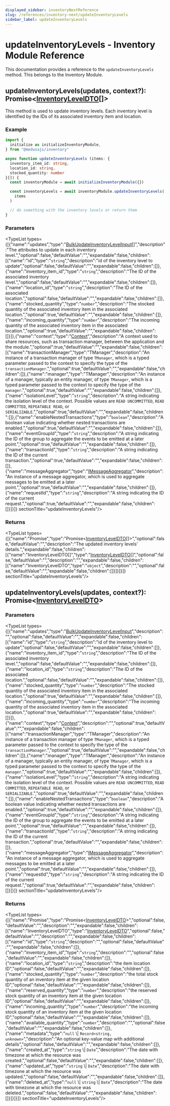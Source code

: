 ```yaml
---
displayed_sidebar: inventoryNextReference
slug: /references/inventory-next/updateInventoryLevels
sidebar_label: updateInventoryLevels
---
```



# updateInventoryLevels - Inventory Module Reference

This documentation provides a reference to the `updateInventoryLevels` method. This belongs to the Inventory Module.

## updateInventoryLevels(updates, context?): Promise&#60;[InventoryLevelDTO](../../interfaces/inventory_next.InventoryLevelDTO.mdx)[]&#62;

This method is used to update inventory levels. Each inventory level is identified by the IDs of its associated inventory item and location.

### Example

```ts
import {
  initialize as initializeInventoryModule,
} from "@medusajs/inventory"

async function updateInventoryLevels (items: {
  inventory_item_id: string,
  location_id: string,
  stocked_quantity: number
}[]) {
  const inventoryModule = await initializeInventoryModule({})

  const inventoryLevels = await inventoryModule.updateInventoryLevels(
    items
  )

  // do something with the inventory levels or return them
}
```

### Parameters

<TypeList types={[{"name":"updates","type":"[BulkUpdateInventoryLevelInput](../../interfaces/inventory_next.BulkUpdateInventoryLevelInput.mdx)[]","description":"The attributes to update in each inventory level.","optional":false,"defaultValue":"","expandable":false,"children":[{"name":"id","type":"`string`","description":"id of the inventory level to update","optional":false,"defaultValue":"","expandable":false,"children":[]},{"name":"inventory_item_id","type":"`string`","description":"The ID of the associated inventory level.","optional":false,"defaultValue":"","expandable":false,"children":[]},{"name":"location_id","type":"`string`","description":"The ID of the associated location.","optional":false,"defaultValue":"","expandable":false,"children":[]},{"name":"stocked_quantity","type":"`number`","description":"The stocked quantity of the associated inventory item in the associated location.","optional":true,"defaultValue":"","expandable":false,"children":[]},{"name":"incoming_quantity","type":"`number`","description":"The incoming quantity of the associated inventory item in the associated location.","optional":true,"defaultValue":"","expandable":false,"children":[]}]},{"name":"context","type":"[Context](../../interfaces/inventory_next.Context.mdx)","description":"A context used to share resources, such as transaction manager, between the application and the module.","optional":true,"defaultValue":"","expandable":false,"children":[{"name":"transactionManager","type":"TManager","description":"An instance of a transaction manager of type `TManager`, which is a typed parameter passed to the context to specify the type of the `transactionManager`.","optional":true,"defaultValue":"","expandable":false,"children":[]},{"name":"manager","type":"TManager","description":"An instance of a manager, typically an entity manager, of type `TManager`, which is a typed parameter passed to the context to specify the type of the `manager`.","optional":true,"defaultValue":"","expandable":false,"children":[]},{"name":"isolationLevel","type":"`string`","description":"A string indicating the isolation level of the context. Possible values are `READ UNCOMMITTED`, `READ COMMITTED`, `REPEATABLE READ`, or `SERIALIZABLE`.","optional":true,"defaultValue":"","expandable":false,"children":[]},{"name":"enableNestedTransactions","type":"`boolean`","description":"A boolean value indicating whether nested transactions are enabled.","optional":true,"defaultValue":"","expandable":false,"children":[]},{"name":"eventGroupId","type":"`string`","description":"A string indicating the ID of the group to aggregate the events to be emitted at a later point.","optional":true,"defaultValue":"","expandable":false,"children":[]},{"name":"transactionId","type":"`string`","description":"A string indicating the ID of the current transaction.","optional":true,"defaultValue":"","expandable":false,"children":[]},{"name":"messageAggregator","type":"[IMessageAggregator](../../interfaces/inventory_next.IMessageAggregator.mdx)","description":"An instance of a message aggregator, which is used to aggregate messages to be emitted at a later point.","optional":true,"defaultValue":"","expandable":false,"children":[]},{"name":"requestId","type":"`string`","description":"A string indicating the ID of the current request.","optional":true,"defaultValue":"","expandable":false,"children":[]}]}]}  sectionTitle="updateInventoryLevels"/>

### Returns

<TypeList types={[{"name":"Promise","type":"Promise&#60;[InventoryLevelDTO](../../interfaces/inventory_next.InventoryLevelDTO.mdx)[]&#62;","optional":false,"defaultValue":"","description":"The updated inventory levels' details.","expandable":false,"children":[{"name":"InventoryLevelDTO[]","type":"[InventoryLevelDTO](../../interfaces/inventory_next.InventoryLevelDTO.mdx)[]","optional":false,"defaultValue":"","description":"","expandable":false,"children":[{"name":"InventoryLevelDTO","type":"`object`","description":"","optional":false,"defaultValue":"","expandable":false,"children":[]}]}]}]}  sectionTitle="updateInventoryLevels"/>

## updateInventoryLevels(updates, context?): Promise&#60;[InventoryLevelDTO](../../interfaces/inventory_next.InventoryLevelDTO.mdx)&#62;

### Parameters

<TypeList types={[{"name":"updates","type":"[BulkUpdateInventoryLevelInput](../../interfaces/inventory_next.BulkUpdateInventoryLevelInput.mdx)","description":"","optional":false,"defaultValue":"","expandable":false,"children":[{"name":"id","type":"`string`","description":"id of the inventory level to update","optional":false,"defaultValue":"","expandable":false,"children":[]},{"name":"inventory_item_id","type":"`string`","description":"The ID of the associated inventory level.","optional":false,"defaultValue":"","expandable":false,"children":[]},{"name":"location_id","type":"`string`","description":"The ID of the associated location.","optional":false,"defaultValue":"","expandable":false,"children":[]},{"name":"stocked_quantity","type":"`number`","description":"The stocked quantity of the associated inventory item in the associated location.","optional":true,"defaultValue":"","expandable":false,"children":[]},{"name":"incoming_quantity","type":"`number`","description":"The incoming quantity of the associated inventory item in the associated location.","optional":true,"defaultValue":"","expandable":false,"children":[]}]},{"name":"context","type":"[Context](../../interfaces/inventory_next.Context.mdx)","description":"","optional":true,"defaultValue":"","expandable":false,"children":[{"name":"transactionManager","type":"TManager","description":"An instance of a transaction manager of type `TManager`, which is a typed parameter passed to the context to specify the type of the `transactionManager`.","optional":true,"defaultValue":"","expandable":false,"children":[]},{"name":"manager","type":"TManager","description":"An instance of a manager, typically an entity manager, of type `TManager`, which is a typed parameter passed to the context to specify the type of the `manager`.","optional":true,"defaultValue":"","expandable":false,"children":[]},{"name":"isolationLevel","type":"`string`","description":"A string indicating the isolation level of the context. Possible values are `READ UNCOMMITTED`, `READ COMMITTED`, `REPEATABLE READ`, or `SERIALIZABLE`.","optional":true,"defaultValue":"","expandable":false,"children":[]},{"name":"enableNestedTransactions","type":"`boolean`","description":"A boolean value indicating whether nested transactions are enabled.","optional":true,"defaultValue":"","expandable":false,"children":[]},{"name":"eventGroupId","type":"`string`","description":"A string indicating the ID of the group to aggregate the events to be emitted at a later point.","optional":true,"defaultValue":"","expandable":false,"children":[]},{"name":"transactionId","type":"`string`","description":"A string indicating the ID of the current transaction.","optional":true,"defaultValue":"","expandable":false,"children":[]},{"name":"messageAggregator","type":"[IMessageAggregator](../../interfaces/inventory_next.IMessageAggregator.mdx)","description":"An instance of a message aggregator, which is used to aggregate messages to be emitted at a later point.","optional":true,"defaultValue":"","expandable":false,"children":[]},{"name":"requestId","type":"`string`","description":"A string indicating the ID of the current request.","optional":true,"defaultValue":"","expandable":false,"children":[]}]}]}  sectionTitle="updateInventoryLevels"/>

### Returns

<TypeList types={[{"name":"Promise","type":"Promise&#60;[InventoryLevelDTO](../../interfaces/inventory_next.InventoryLevelDTO.mdx)&#62;","optional":false,"defaultValue":"","description":"","expandable":false,"children":[{"name":"InventoryLevelDTO","type":"[InventoryLevelDTO](../../interfaces/inventory_next.InventoryLevelDTO.mdx)","optional":false,"defaultValue":"","description":"","expandable":false,"children":[{"name":"id","type":"`string`","description":"","optional":false,"defaultValue":"","expandable":false,"children":[]},{"name":"inventory_item_id","type":"`string`","description":"","optional":false,"defaultValue":"","expandable":false,"children":[]},{"name":"location_id","type":"`string`","description":"the item location ID","optional":false,"defaultValue":"","expandable":false,"children":[]},{"name":"stocked_quantity","type":"`number`","description":"the total stock quantity of an inventory item at the given location ID","optional":false,"defaultValue":"","expandable":false,"children":[]},{"name":"reserved_quantity","type":"`number`","description":"the reserved stock quantity of an inventory item at the given location ID","optional":false,"defaultValue":"","expandable":false,"children":[]},{"name":"incoming_quantity","type":"`number`","description":"the incoming stock quantity of an inventory item at the given location ID","optional":false,"defaultValue":"","expandable":false,"children":[]},{"name":"available_quantity","type":"`number`","description":"","optional":false,"defaultValue":"","expandable":false,"children":[]},{"name":"metadata","type":"`null` \\| `Record<string, unknown>`","description":"An optional key-value map with additional details","optional":false,"defaultValue":"","expandable":false,"children":[]},{"name":"created_at","type":"`string` \\| `Date`","description":"The date with timezone at which the resource was created.","optional":false,"defaultValue":"","expandable":false,"children":[]},{"name":"updated_at","type":"`string` \\| `Date`","description":"The date with timezone at which the resource was updated.","optional":false,"defaultValue":"","expandable":false,"children":[]},{"name":"deleted_at","type":"`null` \\| `string` \\| `Date`","description":"The date with timezone at which the resource was deleted.","optional":false,"defaultValue":"","expandable":false,"children":[]}]}]}]}  sectionTitle="updateInventoryLevels"/>
